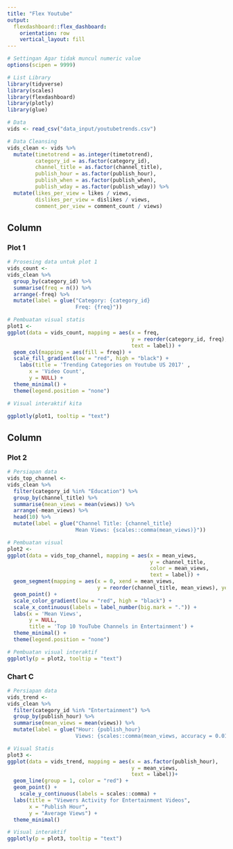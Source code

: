 ```yaml
---
title: "Flex Youtube"
output: 
  flexdashboard::flex_dashboard:
    orientation: row
    vertical_layout: fill
---
```


```r
# Settingan Agar tidak muncul numeric value
options(scipen = 9999)

# List Library
library(tidyverse)
library(scales)
library(flexdashboard)
library(plotly)
library(glue)

# Data
vids <- read_csv("data_input/youtubetrends.csv")

# Data Cleansing
vids_clean <- vids %>% 
  mutate(timetotrend = as.integer(timetotrend),
         category_id = as.factor(category_id),
         channel_title = as.factor(channel_title),
         publish_hour = as.factor(publish_hour),
         publish_when = as.factor(publish_when),
         publish_wday = as.factor(publish_wday)) %>% 
  mutate(likes_per_view = likes / views,
         dislikes_per_view = dislikes / views,
         comment_per_view = comment_count / views)
```

Column {data-width=500}
-----------------------------------------------------------------------

### Plot 1

```r
# Prosesing data untuk plot 1
vids_count <- 
vids_clean %>% 
  group_by(category_id) %>% 
  summarise(freq = n()) %>% 
  arrange(-freq) %>% 
  mutate(label = glue("Category: {category_id}
                      Freq: {freq}"))

# Pembuatan visual statis
plot1 <- 
ggplot(data = vids_count, mapping = aes(x = freq, 
                                        y = reorder(category_id, freq),
                                        text = label)) +
  geom_col(mapping = aes(fill = freq)) +
  scale_fill_gradient(low = "red", high = "black") +
    labs(title = 'Trending Categories on Youtube US 2017' ,
       x = 'Video Count',
       y = NULL) +
  theme_minimal() +
  theme(legend.position = "none") 

# Visual interaktif kita

ggplotly(plot1, tooltip = "text")
```


Column {data-width=500}
-----------------------------------------------------------------------

### Plot 2

```r
# Persiapan data
vids_top_channel <- 
vids_clean %>% 
  filter(category_id %in% "Education") %>% 
  group_by(channel_title) %>% 
  summarise(mean_views = mean(views)) %>% 
  arrange(-mean_views) %>% 
  head(10) %>% 
  mutate(label = glue("Channel Title: {channel_title}
                      Mean Views: {scales::comma(mean_views)}"))

# Pembuatan visual
plot2 <- 
ggplot(data = vids_top_channel, mapping = aes(x = mean_views, 
                                              y = channel_title,
                                              color = mean_views,
                                              text = label)) +
  geom_segment(mapping = aes(x = 0, xend = mean_views, 
                             y = reorder(channel_title, mean_views), yend = channel_title)) +
  geom_point() +
  scale_color_gradient(low = "red", high = "black") +
  scale_x_continuous(labels = label_number(big.mark = ".")) +
  labs(x = 'Mean Views',
       y = NULL,
       title = 'Top 10 YouTube Channels in Entertainment') +
  theme_minimal() +
  theme(legend.position = "none") 

# Pembuatan visual interaktif
ggplotly(p = plot2, tooltip = "text")
```

### Chart C

```r
# Persiapan data
vids_trend <- 
vids_clean %>% 
  filter(category_id %in% "Entertainment") %>% 
  group_by(publish_hour) %>% 
  summarise(mean_views = mean(views)) %>% 
  mutate(label = glue("Hour: {publish_hour}
                      Views: {scales::comma(mean_views, accuracy = 0.01)}"))

# Visual Statis
plot3 <- 
ggplot(data = vids_trend, mapping = aes(x = as.factor(publish_hour), 
                                        y = mean_views, 
                                        text = label))+
  geom_line(group = 1, color = "red") +
  geom_point() +
    scale_y_continuous(labels = scales::comma) +
  labs(title = "Viewers Activity for Entertainment Videos",
       x = "Publish Hour",
       y = "Average Views") +
  theme_minimal()

# Visual interaktif
ggplotly(p = plot3, tooltip = "text")
```







